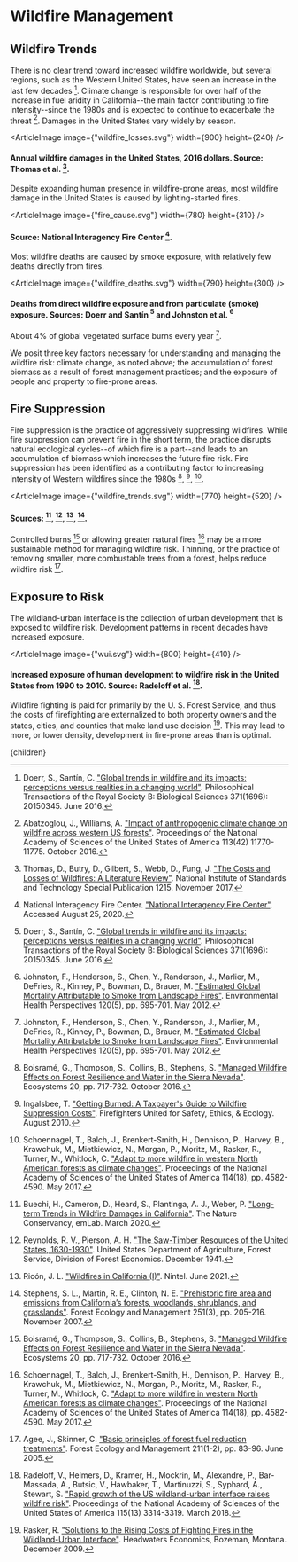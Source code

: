 


# Wildfire Management

## Wildfire Trends
There is no clear trend toward increased wildfire worldwide, but several regions, such as the Western United States, have seen an increase in the last few decades [^5]. Climate change is responsible for over half of the increase in fuel aridity in California--the main factor contributing to fire intensity--since the 1980s and is expected to continue to exacerbate the threat [^1]. Damages in the United States vary widely by season.

<ArticleImage image={"wildfire_losses.svg"} width={900} height={240} />
#### Annual wildfire damages in the United States, 2016 dollars. Source: Thomas et al. [^15].

Despite expanding human presence in wildfire-prone areas, most wildfire damage in the United States is caused by lighting-started fires.

<ArticleImage image={"fire_cause.svg"} width={780} height={310} />
#### Source: National Interagency Fire Center [^8].

Most wildfire deaths are caused by smoke exposure, with relatively few deaths directly from fires.

<ArticleImage image={"wildfire_deaths.svg"} width={790} height={300} />
#### Deaths from direct wildfire exposure and from particulate (smoke) exposure. Sources: Doerr and Santín [^5] and Johnston et al. [^7]

About 4% of global vegetated surface burns every year [^7].

We posit three key factors necessary for understanding and managing the wildfire risk: climate change, as noted above; the accumulation of forest biomass as a result of forest management practices; and the exposure of people and property to fire-prone areas.

## Fire Suppression
Fire suppression is the practice of aggressively suppressing wildfires. While fire suppression can prevent fire in the short term, the practice disrupts natural ecological cycles--of which fire is a part--and leads to an accumulation of biomass which increases the future fire risk. Fire suppression has been identified as a contributing factor to increasing intensity of Western wildfires since the 1980s [^3], [^6], [^13].

<ArticleImage image={"wildfire_trends.svg"} width={770} height={520} />
#### Sources: [^4], [^11], [^12], [^14].

Controlled burns [^3] or allowing greater natural fires [^13] may be a more sustainable method for managing wildfire risk. Thinning, or the practice of removing smaller, more combustable trees from a forest, helps reduce wildfire risk [^2].

<ControlledBurnsSolution />
<ForestThinningSolution />

## Exposure to Risk
The wildland-urban interface is the collection of urban development that is exposed to wildfire risk. Development patterns in recent decades have increased exposure.

<ArticleImage image={"wui.svg"} width={800} height={410} />
#### Increased exposure of human development to wildfire risk in the United States from 1990 to 2010. Source: Radeloff et al. [^9].

<ReformFireInsuranceSolution />

Wildfire fighting is paid for primarily by the U. S. Forest Service, and thus the costs of firefighting are externalized to both property owners and the states, cities, and counties that make land use decision [^10]. This may lead to more, or lower density, development in fire-prone areas than is optimal.

[^1]: Abatzoglou, J., Williams, A. ["Impact of anthropogenic climate change on wildfire across western US forests"](https://www.pnas.org/content/113/42/11770). Proceedings of the National Academy of Sciences of the United States of America 113(42) 11770-11775. October 2016.

[^2]: Agee, J., Skinner, C. ["Basic principles of forest fuel reduction treatments"](https://www.sciencedirect.com/science/article/abs/pii/S0378112705000411). Forest Ecology and Management 211(1-2), pp. 83-96. June 2005.

[^3]: Boisramé, G., Thompson, S., Collins, B., Stephens, S. ["Managed Wildfire Effects on Forest Resilience and Water in the Sierra Nevada"](https://link.springer.com/article/10.1007/s10021-016-0048-1). Ecosystems 20, pp. 717-732. October 2016.

[^4]: Buechi, H., Cameron, D., Heard, S., Plantinga, A. J., Weber, P. ["Long-term Trends in Wildfire Damages in California"](https://emlab.msi.ucsb.edu/sites/emlab.msi.ucsb.edu/files/wildfire-brief.pdf). The Nature Conservancy, emLab. March 2020.

[^5]: Doerr, S., Santín, C. ["Global trends in wildfire and its impacts: perceptions versus realities in a changing world"](https://www.ncbi.nlm.nih.gov/pmc/articles/PMC4874420/). Philosophical Transactions of the Royal Society B: Biological Sciences 371(1696): 20150345. June 2016.

[^6]: Ingalsbee, T. ["Getting Burned: A Taxpayer's Guide to Wildfire Suppression Costs"](http://www.telluridefire.com/image/taxpayer.pdf). Firefighters United for Safety, Ethics, & Ecology. August 2010.

[^7]: Johnston, F., Henderson, S., Chen, Y., Randerson, J., Marlier, M., DeFries, R., Kinney, P., Bowman, D., Brauer, M. ["Estimated Global Mortality Attributable to Smoke from Landscape Fires"](https://www.ncbi.nlm.nih.gov/pmc/articles/PMC3346787/). Environmental Health Perspectives 120(5), pp. 695-701. May 2012.

[^8]: National Interagency Fire Center. ["National Interagency Fire Center"](https://www.nifc.gov/fireInfo/fireInfo_statistics.html). Accessed August 25, 2020.

[^9]: Radeloff, V., Helmers, D., Kramer, H., Mockrin, M., Alexandre, P., Bar-Massada, A., Butsic, V., Hawbaker, T., Martinuzzi, S., Syphard, A., Stewart, S. ["Rapid growth of the US wildland-urban interface raises wildfire risk"](https://www.pnas.org/content/115/13/3314). Proceedings of the National Academy of Sciences of the United States of America 115(13) 3314-3319. March 2018.

[^10]: Rasker, R. ["Solutions to the Rising Costs of Fighting Fires in the Wildland-Urban Interface"](https://headwaterseconomics.org/wp-content/uploads/HeadwatersFireCosts.pdf). Headwaters Economics, Bozeman, Montana. December 2009.

[^11]: Reynolds, R. V., Pierson, A. H. ["The Saw-Timber Resources of the United States, 1630-1930"](https://books.google.com/books/about/The_Saw_Timber_Resource_of_the_United_St.html?id=ylv-uQEACAAJ&utm_source=gb-gplus-shareThe). United States Department of Agriculture, Forest Service, Division of Forest Economics. December 1941.

[^12]: Ricón, J. L. ["Wildfires in California (I)"](https://nintil.com/wildfires-california). Nintel. June 2021.

[^13]: Schoennagel, T., Balch, J., Brenkert-Smith, H., Dennison, P., Harvey, B., Krawchuk, M., Mietkiewicz, N., Morgan, P., Moritz, M., Rasker, R., Turner, M., Whitlock, C. ["Adapt to more wildfire in western North American forests as climate changes"](https://www.pnas.org/content/114/18/4582). Proceedings of the National Academy of Sciences of the United States of America 114(18), pp. 4582-4590. May 2017.

[^14]: Stephens, S. L., Martin, R. E., Clinton, N. E. ["Prehistoric fire area and emissions from California’s forests, woodlands, shrublands, and grasslands"](https://www.sciencedirect.com/science/article/abs/pii/S0378112707004379). Forest Ecology and Management 251(3), pp. 205-216. November 2007.

[^15]: Thomas, D., Butry, D., Gilbert, S., Webb, D., Fung, J. ["The Costs and Losses of Wildfires: A Literature Review"](https://www.nist.gov/publications/costs-and-losses-wildfires). National Institute of Standards and Technology Special Publication 1215. November 2017.

  <Article 
    focusAreaUrl={focusAreaUrl} 
    hierarchy={hierarchy} 
    site={site}
  >
    {children}
  </Article>